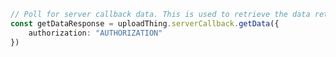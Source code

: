 ```typescript index.ts
// Poll for server callback data. This is used to retrieve the data returned from `onUploadComplete` callback.
const getDataResponse = uploadThing.serverCallback.getData({
    authorization: "AUTHORIZATION"
})
```